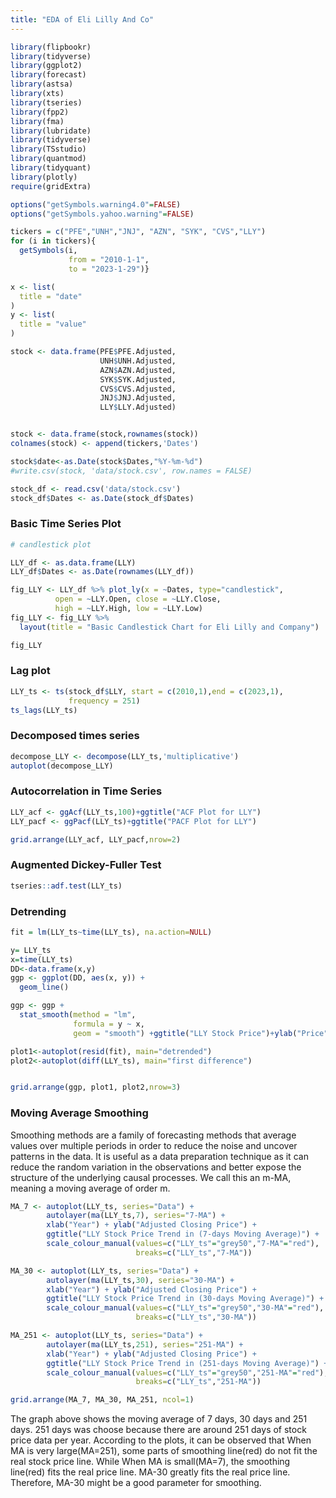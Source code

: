```yaml
---
title: "EDA of Eli Lilly And Co"
---
```


```r
library(flipbookr)
library(tidyverse)
library(ggplot2)
library(forecast)
library(astsa) 
library(xts)
library(tseries)
library(fpp2)
library(fma)
library(lubridate)
library(tidyverse)
library(TSstudio)
library(quantmod)
library(tidyquant)
library(plotly)
require(gridExtra)

options("getSymbols.warning4.0"=FALSE)
options("getSymbols.yahoo.warning"=FALSE)

tickers = c("PFE","UNH","JNJ", "AZN", "SYK", "CVS","LLY")
for (i in tickers){
  getSymbols(i,
             from = "2010-1-1",
             to = "2023-1-29")}

x <- list(
  title = "date"
)
y <- list(
  title = "value"
)

stock <- data.frame(PFE$PFE.Adjusted,
                    UNH$UNH.Adjusted,
                    AZN$AZN.Adjusted,
                    SYK$SYK.Adjusted,
                    CVS$CVS.Adjusted,
                    JNJ$JNJ.Adjusted,
                    LLY$LLY.Adjusted)


stock <- data.frame(stock,rownames(stock))
colnames(stock) <- append(tickers,'Dates')

stock$date<-as.Date(stock$Dates,"%Y-%m-%d")
#write.csv(stock, 'data/stock.csv', row.names = FALSE)

stock_df <- read.csv('data/stock.csv')
stock_df$Dates <- as.Date(stock_df$Dates)
```

### Basic Time Series Plot

```r
# candlestick plot

LLY_df <- as.data.frame(LLY)
LLY_df$Dates <- as.Date(rownames(LLY_df))

fig_LLY <- LLY_df %>% plot_ly(x = ~Dates, type="candlestick",
          open = ~LLY.Open, close = ~LLY.Close,
          high = ~LLY.High, low = ~LLY.Low) 
fig_LLY <- fig_LLY %>% 
  layout(title = "Basic Candlestick Chart for Eli Lilly and Company")

fig_LLY
```

### Lag plot

```r
LLY_ts <- ts(stock_df$LLY, start = c(2010,1),end = c(2023,1),
             frequency = 251)
ts_lags(LLY_ts)
```

### Decomposed times series

```r
decompose_LLY <- decompose(LLY_ts,'multiplicative')
autoplot(decompose_LLY)
```

### Autocorrelation in Time Series

```r
LLY_acf <- ggAcf(LLY_ts,100)+ggtitle("ACF Plot for LLY")
LLY_pacf <- ggPacf(LLY_ts)+ggtitle("PACF Plot for LLY")

grid.arrange(LLY_acf, LLY_pacf,nrow=2)
```

### Augmented Dickey-Fuller Test

```r
tseries::adf.test(LLY_ts)
```

### Detrending

```r
fit = lm(LLY_ts~time(LLY_ts), na.action=NULL) 

y= LLY_ts
x=time(LLY_ts)
DD<-data.frame(x,y)
ggp <- ggplot(DD, aes(x, y)) +           
  geom_line()

ggp <- ggp +                                     
  stat_smooth(method = "lm",
              formula = y ~ x,
              geom = "smooth") +ggtitle("LLY Stock Price")+ylab("Price")

plot1<-autoplot(resid(fit), main="detrended") 
plot2<-autoplot(diff(LLY_ts), main="first difference") 


grid.arrange(ggp, plot1, plot2,nrow=3)
```

### Moving Average Smoothing

Smoothing methods are a family of forecasting methods that average values over multiple periods in order to reduce the noise and uncover patterns in the data. It is useful as a data preparation technique as it can reduce the random variation in the observations and better expose the structure of the underlying causal processes. We call this an m-MA, meaning a moving average of order m.

```r
MA_7 <- autoplot(LLY_ts, series="Data") +
        autolayer(ma(LLY_ts,7), series="7-MA") +
        xlab("Year") + ylab("Adjusted Closing Price") +
        ggtitle("LLY Stock Price Trend in (7-days Moving Average)") +
        scale_colour_manual(values=c("LLY_ts"="grey50","7-MA"="red"),
                            breaks=c("LLY_ts","7-MA"))

MA_30 <- autoplot(LLY_ts, series="Data") +
        autolayer(ma(LLY_ts,30), series="30-MA") +
        xlab("Year") + ylab("Adjusted Closing Price") +
        ggtitle("LLY Stock Price Trend in (30-days Moving Average)") +
        scale_colour_manual(values=c("LLY_ts"="grey50","30-MA"="red"),
                            breaks=c("LLY_ts","30-MA"))

MA_251 <- autoplot(LLY_ts, series="Data") +
        autolayer(ma(LLY_ts,251), series="251-MA") +
        xlab("Year") + ylab("Adjusted Closing Price") +
        ggtitle("LLY Stock Price Trend in (251-days Moving Average)") +
        scale_colour_manual(values=c("LLY_ts"="grey50","251-MA"="red"),
                            breaks=c("LLY_ts","251-MA"))

grid.arrange(MA_7, MA_30, MA_251, ncol=1)
```

The graph above shows the moving average of 7 days, 30 days and 251 days. 251 days was choose because there are around 251 days of stock price data per year. According to the plots, it can be observed that When MA is very large(MA=251), some parts of smoothing line(red) do not fit the real stock price line. While When MA is small(MA=7), the smoothing line(red) fits the real price line. MA-30 greatly fits the real price line. Therefore, MA-30 might be a good parameter for smoothing.
